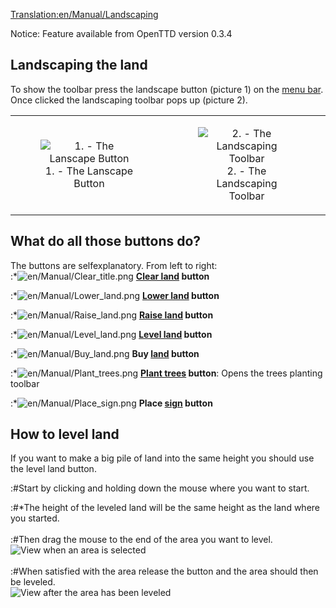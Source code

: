 [[Translation:en/Manual/Landscaping]]
<warning>Notice: Feature available from OpenTTD version 0.3.4</warning>

==Landscaping the land==
To show the toolbar press the landscape button (picture 1) on the [[en/Manual/Game interface|menu bar]]. Once clicked the landscaping toolbar pops up (picture 2).

{| align=center
| width="50%" align="center"|[[File:en/Manual/Manual html m233f8633.png|center|frame|1. - The Lanscape Button]]
| width="50%" align="center"|[[File:en/Manual/Landscaping toolbar.png|center|frame|2. - The Landscaping Toolbar]]
|}

==What do all those buttons do?==
The buttons are selfexplanatory. From left to right:<br>
:*[[File:en/Manual/Clear title.png]] '''[[en/Manual/Landscaping|Clear land]] button'''
:*[[File:en/Manual/Lower land.png]] '''[[en/Manual/Landscaping|Lower land]] button'''
:*[[File:en/Manual/Raise land.png]] '''[[en/Manual/Landscaping|Raise land]] button'''
:*[[File:en/Manual/Level land.png]] '''[[en/Manual/Landscaping|Level land]] button'''
:*[[File:en/Manual/Buy land.png]] '''Buy [[en/Manual/Land|land]] button'''
:*[[File:en/Manual/Plant trees.png]] '''[[en/Manual/Landscaping|Plant trees]] button''': Opens the trees planting toolbar
:*[[File:en/Manual/Place sign.png]] '''Place [[en/Archive/Manual/Signs|sign]] button'''

==How to level land==
If you want to make a big pile of land into the same height you should use the level land button.

:#Start by clicking and holding down the mouse where you want to start.
:#*The height of the leveled land will be the same height as the land where you started.<br><br>
:#Then drag the mouse to the end of the area you want to level.<br>[[File:en/Manual/Level land before.png|center|frame|View when an area is selected]]<br><br>
:#When satisfied with the area release the button and the area should then be leveled.<br>[[File:en/Manual/Level land after.png|center|frame|View after the area has been leveled]]